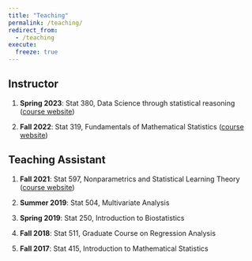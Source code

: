 ```yaml
---
title: "Teaching"
permalink: /teaching/
redirect_from:
  - /teaching
execute:
  freeze: true
---
```



## Instructor

1. **Spring 2023**: Stat 380, Data Science through statistical reasoning ([course website](https://psu-stat380.github.io))

1. **Fall 2022**: Stat 319, Fundamentals of Mathematical Statistics ([course website](https://sidvishwanath.com/stat319))


## Teaching Assistant

1. **Fall 2021**: Stat 597, Nonparametrics and Statistical Learning Theory ([course website](https://psu-stat380.github.io))

1. **Summer 2019**: Stat 504, Multivariate Analysis

1. **Spring 2019**: Stat 250, Introduction to Biostatistics

1. **Fall 2018**: Stat 511, Graduate Course on Regression Analysis

1. **Fall 2017**: Stat 415, Introduction to Mathematical Statistics